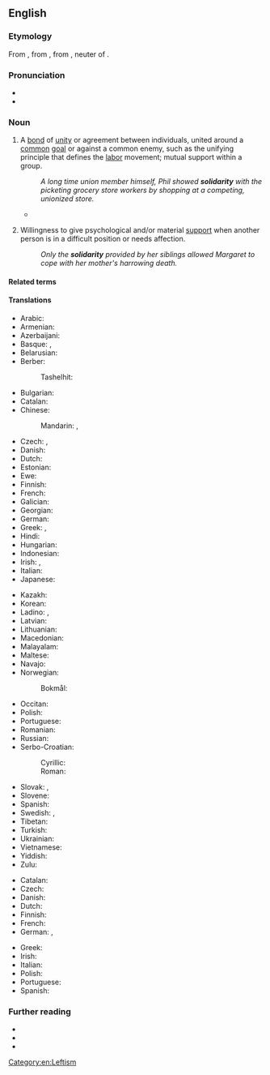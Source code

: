 {{also|Solidarity}}
<!-- movement in Poland -->
==English==
{{wikipedia|dab=Solidarity (disambiguation)}}

===Etymology===
From {{der|en|fr|solidarité|t=solidarity}}, from {{m|fr|solidaire|t=characterized by solidarity}}, from {{der|en|la|solidum|t=whole sum}}, neuter of {{m|la|solidus|t=solid}}.

===Pronunciation===
* {{IPA|en|/ˌsɒlɪˈdæɹɪti/}}
* {{audio|en|LL-Q1860 (eng)-Vealhurl-solidarity.wav|Audio (Southern England)}}

===Noun===
{{en-noun|~}}

# {{lb|en|countable}} A [[bond]] of [[unity]] or agreement between individuals, united around a [[common]] [[goal]] or against a common enemy, such as the unifying principle that defines the [[labor]] movement; mutual support within a group.
#: ''A long time union member himself, Phil showed '''solidarity''' with the picketing grocery store workers by shopping at a competing, unionized store.''
#* {{quote-book|en|page=8|author=Francesca Valensise|title=From Building Fabric to City Form: Reconstruction in Calabria at end of Eighteenth Century|year=2012|publisher=Gangemi Editore spa|url= https://books.google.co.nz/books?id=Zr77coPm9qwC |isbn= 9788849254310 |passage= As a matter of fact the Enlightment culture was based on a philosophy inspired to an ethical laicism whose aim was to create a better society based on principles such as '''solidarity''', equality of rights and duties, and full freedom. }}
# {{lb|en|uncountable}} Willingness to give psychological and/or material [[support]] when another person is in a difficult position or needs affection.
#: ''Only the '''solidarity''' provided by her siblings allowed Margaret to cope with her mother's harrowing death.''

====Related terms====
{{col4|en
|solid
|solidarize
|solidary
|solidus
}}

====Translations====
{{trans-top|unifying bond between individuals with common goal or enemy}}
* Arabic: {{t|ar|تَضَامُن|m}}
* Armenian: {{t+|hy|համերաշխություն}}
* Azerbaijani: {{t|az|həmrəylik}}
* Basque: {{t|eu|elkartasun}}, {{t|eu|solidaritate}}
* Belarusian: {{t|be|саліда́рнасць|f}}
* Berber:
*: Tashelhit: {{t|shi|tiwizi|f}}
* Bulgarian: {{t+|bg|солида́рност|f}}
* Catalan: {{t+|ca|solidaritat|f}}
* Chinese:
*: Mandarin: {{t+|cmn|團結}}, {{t+|cmn|团结|tr=tuánjié}}
* Czech: {{t+|cs|solidarita|f}}, {{t|cs|solidárnost|f}}
* Danish: {{t+|da|solidaritet|c}}
* Dutch: {{t+|nl|solidariteit|f}}
* Estonian: {{t|et|solidaarsus}}
* Ewe: {{t|ee|novissi}}
* Finnish: {{t+|fi|solidaarisuus}}
* French: {{t+|fr|solidarité|f}}
* Galician: {{t+|gl|solidariedade|f}}
* Georgian: {{t|ka|სოლიდარობა}}
* German: {{t+|de|Solidarität|f}}
* Greek: {{t+|el|αλληλεγγύη|f}}, {{t+|el|συναδελφικότητα|f}}
* Hindi: {{t+|hi|एकता|f}}
* Hungarian: {{t+|hu|szolidaritás}}
* Indonesian: {{t+|id|solidaritas}}
* Irish: {{t|ga|dlúthpháirtíocht|f}}, {{t|ga|dlúthchomhar|m}}
* Italian: {{t+|it|solidarietà|f}}
* Japanese: {{t+|ja|連帯|tr=れんたい, rentai}}
{{trans-mid}}
* Kazakh: {{t|kk|ынтымақ}}
* Korean: {{t|ko|연대(連帶)}}
* Ladino: {{t|lad|solidarita|f}}, {{t|lad|solidaridad|f}}
* Latvian: {{t|lv|solidaritāte|f}}
* Lithuanian: {{t|lt|solidarumas|m}}
* Macedonian: {{t|mk|солидарност|f}}
* Malayalam: {{t+|ml|ഐകമത്യം}}
* Maltese: {{t|mt|solidarjetà|f}}
* Navajo: {{t|nv|łaʼ ídlį́}}
* Norwegian:
*: Bokmål: {{t|nb|solidaritet|m}}
* Occitan: {{t+|oc|solidaritat|f}}
* Polish: {{t+|pl|solidarność|f}}
* Portuguese: {{t+|pt|solidariedade|f}}
* Romanian: {{t+|ro|solidaritate|f}}
* Russian: {{t+|ru|солида́рность|f}}
* Serbo-Croatian:
*: Cyrillic: {{t|sh|солида́рно̄ст|f}}
*: Roman: {{t+|sh|solidárnōst|f}}
* Slovak: {{t|sk|solidarita|f}}, {{t|sk|solidárnosť|f}}
* Slovene: {{t|sl|solidarnost|f}}
* Spanish: {{t+|es|solidaridad|f}}
* Swedish: {{t+|sv|solidaritet|c}}, {{t+|sv|sammanhållning|c}}
* Tibetan: {{t|bo|ཆིག་སྒྲིལ}}
* Turkish: {{t+|tr|dayanışma}}
* Ukrainian: {{t|uk|соліда́рність|f}}
* Vietnamese: {{t+|vi|liên đới|alt=sự liên đới}}
* Yiddish: {{t|yi|סאָלידאַרישקײַט|?}}
* Zulu: {{t+|zu|ubuntu|c14}}
{{trans-bottom}}

{{trans-top|psychological or material support}}
* Catalan: {{t+|ca|solidaritat|f}}
* Czech: {{t+|cs|solidarita|f}}
* Danish: {{t+|da|solidaritet|c}}
* Dutch: {{t+|nl|solidariteit|f}}
* Finnish: {{t+|fi|tuki}}
* French: {{t+|fr|solidarité|f}}
* German: {{t+|de|Solidarität|f}}, {{t+|de|Unterstützung|f}}
{{trans-mid}}
* Greek: {{t+|el|αλληλεγγύη|f}}
* Irish: {{t-check|ga|dlúthpháirtíocht|f}}
* Italian: {{t+|it|solidarietà|f}}
* Polish: {{t+|pl|solidarność|f}}
* Portuguese: {{t+|pt|solidariedade|f}}
* Spanish: {{t+|es|solidaridad|f}}
{{trans-bottom}}

===Further reading===
* {{R:Webster 1913}}
* {{R:Century 1911}}
* {{R:OneLook}}

[[Category:en:Leftism]]